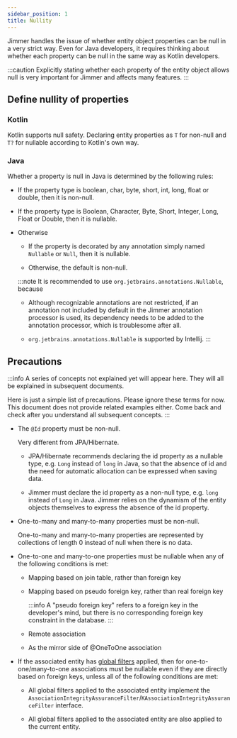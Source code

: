 ```yaml
---
sidebar_position: 1
title: Nullity
---
```


Jimmer handles the issue of whether entity object properties can be null in a very strict way. Even for Java developers, it requires thinking about whether each property can be null in the same way as Kotlin developers.  

:::caution
Explicitly stating whether each property of the entity object allows null is very important for Jimmer and affects many features.
:::

## Define nullity of properties

### Kotlin
Kotlin supports null safety. Declaring entity properties as `T` for non-null and `T?` for nullable according to Kotlin's own way.

### Java

Whether a property is null in Java is determined by the following rules:

-   If the property type is boolean, char, byte, short, int, long, float or double, then it is non-null.

-   If the property type is Boolean, Character, Byte, Short, Integer, Long, Float or Double, then it is nullable.

-   Otherwise
    
    -   If the property is decorated by any annotation simply named `Nullable` or `Null`, then it is nullable.

    -   Otherwise, the default is non-null.

    :::note
    It is recommended to use `org.jetbrains.annotations.Nullable`, because

    -   Although recognizable annotations are not restricted, if an annotation not included by default in the Jimmer annotation processor is used, its dependency needs to be added to the annotation processor, which is troublesome after all. 
    
    -   `org.jetbrains.annotations.Nullable` is supported by Intellij.
    :::

## Precautions  

:::info
A series of concepts not explained yet will appear here. They will all be explained in subsequent documents. 

Here is just a simple list of precautions. Please ignore these terms for now. This document does not provide related examples either. Come back and check after you understand all subsequent concepts.
:::

-   The `@Id` property must be non-null.

    Very different from JPA/Hibernate.

    -   JPA/Hibernate recommends declaring the id property as a nullable type, e.g. `Long` instead of `long` in Java, so that the absence of id and the need for automatic allocation can be expressed when saving data.

    -   Jimmer must declare the id property as a non-null type, e.g. `long` instead of `Long` in Java. Jimmer relies on the dynamism of the entity objects themselves to express the absence of the id property.

-   One-to-many and many-to-many properties must be non-null. 

    One-to-many and many-to-many properties are represented by collections of length 0 instead of null when there is no data.

-   One-to-one and many-to-one properties must be nullable when any of the following conditions is met:

    -   Mapping based on join table, rather than foreign key

    -   Mapping based on pseudo foreign key, rather than real foreign key

        :::info
        A "pseudo foreign key" refers to a foreign key in the developer's mind, but there is no corresponding foreign key constraint in the database.
        :::

    -   Remote association

    -   As the mirror side of @OneToOne association

-   If the associated entity has [global filters](../../query/global-filter) applied, then for one-to-one/many-to-one associations must be nullable even if they are directly based on foreign keys, unless all of the following conditions are met:

    -   All global filters applied to the associated entity implement the `AssociationIntegrityAssuranceFilter`/`KAssociationIntegrityAssuranceFilter` interface. 

    -   All global filters applied to the associated entity are also applied to the current entity.

 